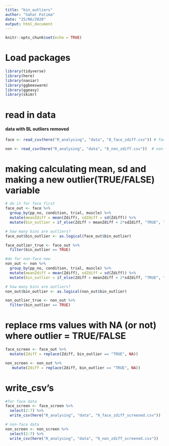 ```yaml
---
title: "bin_outliers"
author: "Sahar Fatima"
date: "25/06/2020"
output: html_document
---
```


```r
knitr::opts_chunk$set(echo = TRUE)
```


# Load packages
```r
library(tidyverse)
library(here)
library(naniar)
library(ggbeeswarm)
library(ggeasy)
library(skimr)

```

# read in data 
#### data with BL outliers removed

```r
face <- read_csv(here("R_analysing", "data", "8_face_zdiff.csv")) # face data 

non <- read_csv(here("R_analysing", "data", "8_non_zdiff.csv"))  # non-face data
```


# making calculating mean, sd and making a new outlier(TRUE/FALSE) variable

```r

# do it for face first
face_out <- face %>%
  group_by(pp_no, condition, trial, muscle) %>%
  mutate(meanZdiff = mean(Zdiff), sdZdiff = sd(Zdiff)) %>%
  mutate(bin_outlier = if_else(Zdiff > meanZdiff + 2*sdZdiff, "TRUE", "FALSE"))

# how many bins are outliers?
face_out$bin_outlier <- as.logical(face_out$bin_outlier)

face_outlier_true <- face_out %>%
  filter(bin_outlier == TRUE)

#do for non-face now
non_out <- non %>%
  group_by(pp_no, condition, trial, muscle) %>%
  mutate(meanZdiff = mean(Zdiff), sdZdiff = sd(Zdiff)) %>%
  mutate(bin_outlier = if_else(Zdiff > meanZdiff + 2*sdZdiff, "TRUE", "FALSE"))

# how many bins are outliers?
non_out$bin_outlier <- as.logical(non_out$bin_outlier)

non_outlier_true <- non_out %>%
  filter(bin_outlier == TRUE)
```


# replace rms values with NA (or not) where outlier = TRUE/FALSE 

```r
face_screen <- face_out %>%
  mutate(Zdiff = replace(Zdiff, bin_outlier == "TRUE", NA))

non_screen <- non_out %>%
   mutate(Zdiff = replace(Zdiff, bin_outlier == "TRUE", NA))
```


# write_csv's

```r
#for face data
face_screen <- face_screen %>%
  select(2:7) %>%
  write_csv(here("R_analysing", "data", "9_face_zdiff_screened.csv"))

# non-face data 
non_screen <- non_screen %>%
  select(2:7) %>%
  write_csv(here("R_analysing", "data", "9_non_zdiff_screened.csv"))


```


